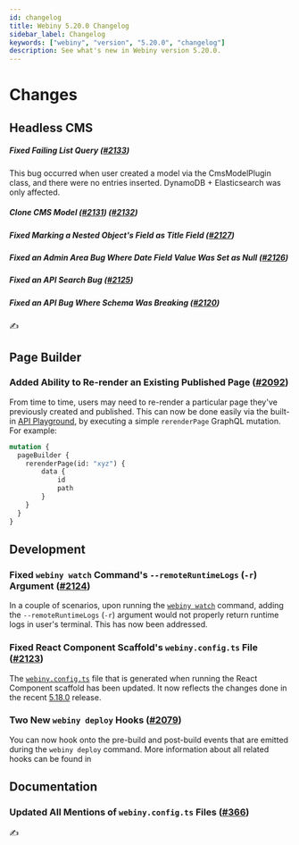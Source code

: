 ```yaml
---
id: changelog
title: Webiny 5.20.0 Changelog
sidebar_label: Changelog
keywords: ["webiny", "version", "5.20.0", "changelog"]
description: See what's new in Webiny version 5.20.0.
---
```


# Changes

## Headless CMS

##### Fixed Failing List Query ([#2133](https://github.com/webiny/webiny-js/pull/2133))

This bug occurred when user created a model via the CmsModelPlugin class, and there were no entries inserted. DynamoDB + Elasticsearch was only affected.

##### Clone CMS Model ([#2131](https://github.com/webiny/webiny-js/pull/2131)) ([#2132](https://github.com/webiny/webiny-js/pull/2132))

##### Fixed Marking a Nested Object's Field as Title Field ([#2127](https://github.com/webiny/webiny-js/pull/2127))

##### Fixed an Admin Area Bug Where Date Field Value Was Set as Null ([#2126](https://github.com/webiny/webiny-js/pull/2126))

##### Fixed an API Search Bug ([#2125](https://github.com/webiny/webiny-js/pull/2125))

##### Fixed an API Bug Where Schema Was Breaking ([#2120](https://github.com/webiny/webiny-js/pull/2120))

✍️

## Page Builder

### Added Ability to Re-render an Existing Published Page ([#2092](https://github.com/webiny/webiny-js/pull/2092))

From time to time, users may need to re-render a particular page they've previously created and published. This can now be done easily via the built-in [API Playground](/docs/how-to-guides/webiny-applications/admin-area/api-playground/), by executing a simple `rerenderPage` GraphQL mutation. For example:

```graphql title='Re-rendering a Page via the "rerenderPage" Mutation'
mutation {
  pageBuilder {
    rerenderPage(id: "xyz") {
        data {
            id
            path
        }
    }
  }
}
```

## Development

### Fixed `webiny watch` Command's `--remoteRuntimeLogs` (`-r`) Argument ([#2124](https://github.com/webiny/webiny-js/pull/2124))

In a couple of scenarios, upon running the [`webiny watch`](/docs/how-to-guides/use-watch-command/) command, adding the `--remoteRuntimeLogs` (`-r`) argument would not properly return runtime logs in user's terminal. This has now been addressed.

### Fixed React Component Scaffold's `webiny.config.ts` File ([#2123](https://github.com/webiny/webiny-js/pull/2123))

The [`webiny.config.ts`](https://github.com/webiny/webiny-js/blob/next/packages/cli-plugin-scaffold-react-component/template/webiny.config.ts) file that is generated when running the React Component scaffold has been updated. It now reflects the changes done in the recent [5.18.0](/docs/release-notes/5.18.0/changelog) release.

### Two New `webiny deploy` Hooks ([#2079](https://github.com/webiny/webiny-js/pull/2079))

You can now hook onto the pre-build and post-build events that are emitted during the `webiny deploy` command. More information about all related hooks can be found in

## Documentation

### Updated All Mentions of `webiny.config.ts` Files ([#366](https://github.com/webiny/docs.webiny.com/pull/366))

✍️
